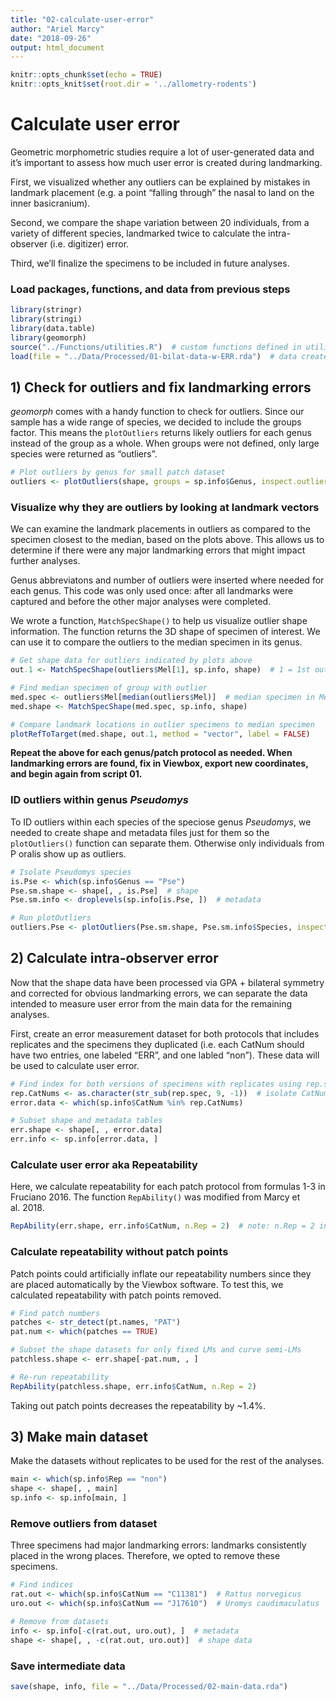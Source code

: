 ```yaml
---
title: "02-calculate-user-error"
author: "Ariel Marcy"
date: "2018-09-26"
output: html_document
---
```


```r
knitr::opts_chunk$set(echo = TRUE)
knitr::opts_knit$set(root.dir = '../allometry-rodents')
```

# Calculate user error
Geometric morphometric studies require a lot of user-generated data and it's important to assess how much user error is created during landmarking. 

First, we visualized whether any outliers can be explained by mistakes in landmark placement (e.g. a point "falling through" the nasal to land on the inner basicranium).

Second, we compare the shape variation between 20 individuals, from a variety of different species, landmarked twice to calculate the intra-observer (i.e. digitizer) error.

Third, we'll finalize the specimens to be included in future analyses. 

### Load packages, functions, and data from previous steps
```r
library(stringr)
library(stringi)
library(data.table)
library(geomorph)
source("../Functions/utilities.R")  # custom functions defined in utilities.R
load(file = "../Data/Processed/01-bilat-data-w-ERR.rda")  # data created by the first script
```

## 1) Check for outliers and fix landmarking errors
_geomorph_ comes with a handy function to check for outliers. Since our sample has a wide range of species, we decided to include the groups factor. This means the `plotOutliers` returns likely outliers for each genus instead of the group as a whole. When groups were not defined, only large species were returned as "outliers". 
```r
# Plot outliers by genus for small patch dataset
outliers <- plotOutliers(shape, groups = sp.info$Genus, inspect.outliers = T)
```

### Visualize why they are outliers by looking at landmark vectors
We can examine the landmark placements in outliers as compared to the specimen closest to the median, based on the plots above. This allows us to determine if there were any major landmarking errors that might impact further analyses.

Genus abbreviatons and number of outliers were inserted where needed for each genus. This code was only used once: after all landmarks were captured and before the other major analyses were completed.

We wrote a function, `MatchSpecShape()` to help us visualize outlier shape information. The function returns the 3D shape of specimen of interest. We can use it to compare the outliers to the median specimen in its genus.
```r
# Get shape data for outliers indicated by plots above
out.1 <- MatchSpecShape(outliers$Mel[1], sp.info, shape)  # 1 = 1st outlier in genus Mel

# Find median specimen of group with outlier
med.spec <- outliers$Mel[median(outliers$Mel)]  # median specimen in Mel
med.shape <- MatchSpecShape(med.spec, sp.info, shape)

# Compare landmark locations in outlier specimens to median specimen
plotRefToTarget(med.shape, out.1, method = "vector", label = FALSE)
```
**Repeat the above for each genus/patch protocol as needed. When landmarking errors are found, fix in Viewbox, export new coordinates, and begin again from script 01.** 

### ID outliers within genus *Pseudomys*
To ID outliers within each species of the speciose genus *Pseudomys*, we needed to create shape and metadata files just for them so the `plotOutliers()` function can separate them. Otherwise only individuals from P oralis show up as outliers. 
```r
# Isolate Pseudomys species
is.Pse <- which(sp.info$Genus == "Pse")
Pse.sm.shape <- shape[, , is.Pse]  # shape
Pse.sm.info <- droplevels(sp.info[is.Pse, ])  # metadata

# Run plotOutliers
outliers.Pse <- plotOutliers(Pse.sm.shape, Pse.sm.info$Species, inspect.outliers = TRUE)
```

## 2) Calculate intra-observer error
Now that the shape data have been processed via GPA + bilateral symmetry and corrected for obvious landmarking errors, we can separate the data intended to measure user error from the main data for the remaining analyses. 

First, create an error measurement dataset for both protocols that includes replicates and the specimens they duplicated (i.e. each CatNum should have two entries, one labeled "ERR", and one labled "non"). These data will be used to calculate user error. 
```r
# Find index for both versions of specimens with replicates using rep.spec list made in script 01.
rep.CatNums <- as.character(str_sub(rep.spec, 9, -1))  # isolate CatNum
error.data <- which(sp.info$CatNum %in% rep.CatNums)

# Subset shape and metadata tables
err.shape <- shape[, , error.data]
err.info <- sp.info[error.data, ]
```

### Calculate user error aka Repeatability
Here, we calculate repeatability for each patch protocol from formulas 1-3 in Fruciano 2016. The function `RepAbility()` was modified from Marcy et al. 2018.
```r
RepAbility(err.shape, err.info$CatNum, n.Rep = 2)  # note: n.Rep = 2 in this case because we measured each specimen twice
```

### Calculate repeatability without patch points
Patch points could artificially inflate our repeatability numbers since they are placed automatically by the Viewbox software. To test this, we calculated repeatability with patch points removed. 
```r
# Find patch numbers
patches <- str_detect(pt.names, "PAT")
pat.num <- which(patches == TRUE)

# Subset the shape datasets for only fixed LMs and curve semi-LMs
patchless.shape <- err.shape[-pat.num, , ]

# Re-run repeatability
RepAbility(patchless.shape, err.info$CatNum, n.Rep = 2)
```
Taking out patch points decreases the repeatability by ~1.4%.

## 3) Make main dataset
Make the datasets without replicates to be used for the rest of the analyses.
```r
main <- which(sp.info$Rep == "non")
shape <- shape[, , main]
sp.info <- sp.info[main, ]
```

### Remove outliers from dataset
Three specimens had major landmarking errors: landmarks consistently placed in the wrong places. Therefore, we opted to remove these specimens.
```r
# Find indices
rat.out <- which(sp.info$CatNum == "C11381")  # Rattus norvegicus
uro.out <- which(sp.info$CatNum == "J17610")  # Uromys caudimaculatus

# Remove from datasets
info <- sp.info[-c(rat.out, uro.out), ]  # metadata
shape <- shape[, , -c(rat.out, uro.out)]  # shape data
```

### Save intermediate data
```r
save(shape, info, file = "../Data/Processed/02-main-data.rda")
```